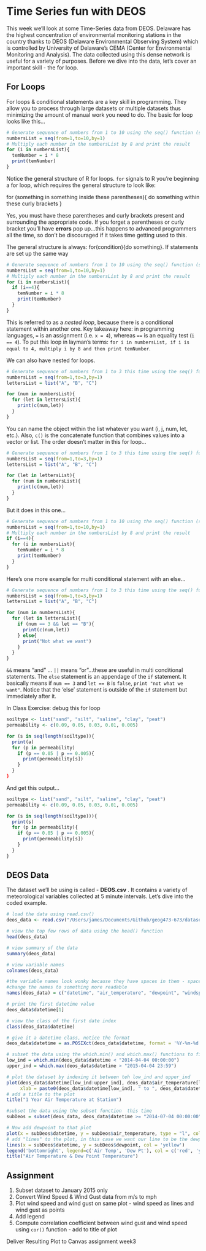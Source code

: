 # Time Series fun with DEOS

This week we'll look at some Time-Series data from DEOS. Delaware has the highest concentration of environmental monitoring stations in the country thanks to DEOS (Delaware Environmental Observing System) which is controlled by University of Delaware's CEMA (Center for Environmental Monitoring and Analysis). The data collected using this dense network is useful for a variety of purposes. Before we dive into the data, let's cover an important skill - the for loop.

## For Loops

For loops & conditional statements are a key skill in programming. They allow you to process through large datasets or multiple datasets thus minimizing the amount of manual work you need to do. The basic for loop looks like this...

```r
# Generate sequence of numbers from 1 to 10 using the seq() function (seq for sequence)
numbersList = seq(from=1,to=10,by=1)
# Multiply each number in the numbersList by 8 and print the result
for (i in numbersList){
  temNumber = i * 8
  print(temNumber)
}
```

Notice the general structure of R for loops. `for` signals to R you're beginning a for loop, which requires the general structure to look like:

for (something in something inside these parentheses){
  do something within these curly brackets
}

Yes, you must have these parentheses and curly brackets present and surrounding the appropriate code. If you forget a parentheses or curly bracket you'll have **errors** pop up...this happens to advanced programmers all the time, so don't be discouraged if it takes time getting used to this. 

The general structure is always: for(condition){do something}. If statements are set up the same way

```r
# Generate sequence of numbers from 1 to 10 using the seq() function (seq for sequence)
numbersList = seq(from=1,to=10,by=1)
# Multiply each number in the numbersList by 8 and print the result
for (i in numbersList){
  if (i==4){
    temNumber = i * 8
    print(temNumber)
  }
}
```

This is referred to as a *nested loop*, because there is a conditional statement within another one. Key takeaway here: in programming languages, `=` is an assignment (i.e. `x = 4`), whereas `==` is an equality test (`i == 4`). To put this loop in layman's terms: `for i in numbersList, if i is equal to 4, multiply i by 8 and then print temNumber`. 

We can also have nested for loops. 

```r
# Generate sequence of numbers from 1 to 3 this time using the seq() function (seq for sequence)
numbersList = seq(from=1,to=3,by=1)
lettersList = list("A", "B", "C")

for (num in numbersList){
  for (let in lettersList){
    print(c(num,let))
  }
}
```

You can name the object within the list whatever you want (i, j, num, let, etc.). Also, `c()` is the concatenate function that combines values into a vector or list. The order doesn't matter in this for loop...

```r
# Generate sequence of numbers from 1 to 3 this time using the seq() function (seq for sequence)
numbersList = seq(from=1,to=3,by=1)
lettersList = list("A", "B", "C")

for (let in lettersList){
  for (num in numbersList){
    print(c(num,let))
  }
}
```

But it does in this one...

```r
# Generate sequence of numbers from 1 to 10 using the seq() function (seq for sequence)
numbersList = seq(from=1,to=10,by=1)
# Multiply each number in the numbersList by 8 and print the result
if (i==4){
  for (i in numbersList){
    temNumber = i * 8
    print(temNumber)
  }
}
```

Here's one more example for multi conditional statement with an else...

```r
# Generate sequence of numbers from 1 to 3 this time using the seq() function (seq for sequence)
numbersList = seq(from=1,to=3,by=1)
lettersList = list("A", "B", "C")

for (num in numbersList){
  for (let in lettersList){
    if (num == 3 && let == "B"){
      print(c(num,let))
    } else{
      print("Not what we want")
    }
  }
}
```

`&&` means "and" ... `||` means "or"...these are useful in multi conditional statements. The `else` statement is an appendage of the `if` statement. It basically means if `num == 3` and `let == B` is `false`, `print "not what we want"`. Notice that the 'else' statement is outside of the `if` statement but immediately after it. 


In Class Exercise: debug this for loop

```r
soiltype <- list("sand", "silt", "saline", "clay", "peat")
permeability <- c(0.09, 0.05, 0.03, 0.01, 0.005)

for (s in seq(length(soiltype)){
  print(a)
  for (p in permeability)
    if (p == 0.05 | p == 0.005){
      print(permeability[s])
    }
  }
}
```

And get this output...
```r
soiltype <- list("sand", "silt", "saline", "clay", "peat")
permeability <- c(0.09, 0.05, 0.03, 0.01, 0.005)

for (s in seq(length(soiltype))){
  print(s)
  for (p in permeability){
    if (p == 0.05 | p == 0.005){
      print(permeability[s])
    }
  }
}
```
## DEOS Data

The dataset we'll be using is called - **DEOS.csv** . It contains a variety of meteorological variables collected at 5 minute intervals. Let's dive into the coded example.

``` r
# load the data using read.csv()
deos_data <- read.csv("/Users/james/Documents/Github/geog473-673/datasets/DEOS.csv", header = TRUE, skip=0, stringsAsFactors = FALSE)

# view the top few rows of data using the head() function
head(deos_data)

# view summary of the data
summary(deos_data)

# view variable names
colnames(deos_data)

#the variable names look wonky because they have spaces in them - spaces in variable names is a big no-no
#change the names to something more readable
names(deos_data) = c("datetime", "air_temperature", "dewpoint", "windspeed", "winddirection", "pressure", "solar_radiation", "wind_gust", "precipitation")

# print the first datetime value 
deos_data$datetime[1]

# view the class of the first date index
class(deos_data$datetime)

# give it a datetime class, notice the format
deos_data$datetime = as.POSIXct(deos_data$datetime, format = '%Y-%m-%d %H:%M')

# subset the data using the which.min() and which.max() functions to find our indices
low_ind = which.min(deos_data$datetime < "2014-04-04 00:00:00")
upper_ind = which.max(deos_data$datetime > "2015-04-04 23:59")

# plot the dataset by indexing it between teh low_ind and upper_ind
plot(deos_data$datetime[low_ind:upper_ind], deos_data$air_temperature[low_ind:upper_ind], type = "l", col = 'red', 
     xlab = paste0(deos_data$datetime[low_ind], " to ", deos_data$datetime[upper_ind]), ylab = "Celsius")
# add a title to the plot
title("1 Year Air Temperature at Station")

#subset the data using the subset function  this time
subDeos = subset(deos_data, deos_data$datetime >= "2014-07-04 00:00:00" & deos_data$datetime <= "2014-07-11 23:59:00")

# Now add dewpoint to that plot
plot(x = subDeos$datetime, y = subDeos$air_temperature, type = "l", col = 'red', xlab = paste0(subDeos$datetime[1], " to ",   subDeos$datetime[length(subDeos$datetime)]), ylab = "Celsius", ylim = c(5,40))
# add "lines" to the plot, in this case we want our line to be the dewpoint
lines(x = subDeos$datetime, y = subDeos$dewpoint, col = 'yellow')
legend('bottomright', legend=c('Air Temp', 'Dew Pt'), col = c('red', 'yellow'), lty = c(1, 1))
title("Air Temperature & Dew Point Temperature")

```


## Assignment

1. Subset dataset to January 2015 only
2. Convert Wind Speed & Wind Gust data from m/s to mph
3. Plot wind speed and wind gust on same plot - wind speed as lines and wind gust as points
4. Add legend
5. Compute correlation coefficient between wind gust and wind speed using `cor()` function - add to title of plot

Deliver Resulting Plot to Canvas assignment week3
